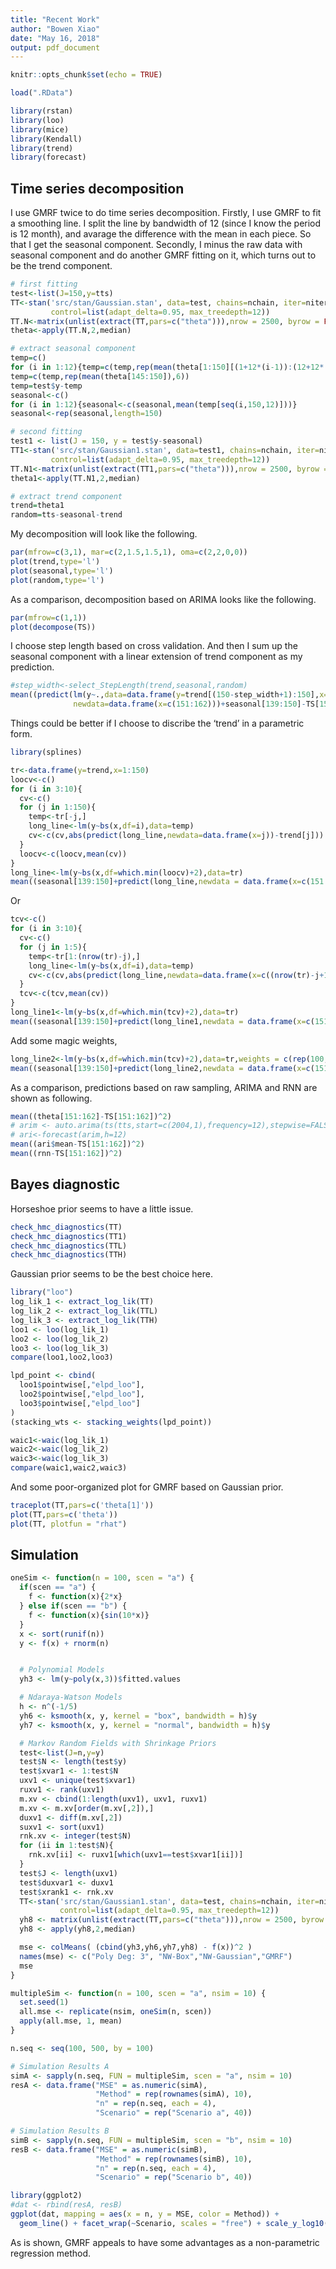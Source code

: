 ```yaml
---
title: "Recent Work"
author: "Bowen Xiao"
date: "May 16, 2018"
output: pdf_document
---
```


```r
knitr::opts_chunk$set(echo = TRUE)
```

```r
load(".RData")
```

```r
library(rstan)
library(loo)
library(mice)
library(Kendall)
library(trend)
library(forecast)
```

## Time series decomposition

I use GMRF twice to do time series decomposition. Firstly, I use GMRF to fit a smoothing line. I split the line by bandwidth of 12 (since I know the period is 12 month), and avarage the difference with the mean in each piece. So that I get the seasonal component. Secondly, I minus the raw data with seasonal component and do another GMRF fitting on it, which turns out to be the trend component. 
 
```r
# first fitting
test<-list(J=150,y=tts)
TT<-stan('src/stan/Gaussian.stan', data=test, chains=nchain, iter=niter, warmup=nburn, thin=nthin,
         control=list(adapt_delta=0.95, max_treedepth=12))
TT.N<-matrix(unlist(extract(TT,pars=c("theta"))),nrow = 2500, byrow = FALSE)
theta<-apply(TT.N,2,median)

# extract seasonal component
temp=c()
for (i in 1:12){temp=c(temp,rep(mean(theta[1:150][(1+12*(i-1)):(12+12*(i-1))]),12))}
temp=c(temp,rep(mean(theta[145:150]),6))
temp=test$y-temp
seasonal<-c()
for (i in 1:12){seasonal<-c(seasonal,mean(temp[seq(i,150,12)]))}
seasonal<-rep(seasonal,length=150)

# second fitting
test1 <- list(J = 150, y = test$y-seasonal)
TT1<-stan('src/stan/Gaussian1.stan', data=test1, chains=nchain, iter=niter, warmup=nburn, thin=nthin,
         control=list(adapt_delta=0.95, max_treedepth=12))
TT.N1<-matrix(unlist(extract(TT1,pars=c("theta"))),nrow = 2500, byrow = FALSE)
theta1<-apply(TT.N1,2,median)

# extract trend component
trend=theta1
random=tts-seasonal-trend
```

My decomposition will look like the following.

```r
par(mfrow=c(3,1), mar=c(2,1.5,1.5,1), oma=c(2,2,0,0))
plot(trend,type='l')
plot(seasonal,type='l')
plot(random,type='l')
```

As a comparison, decomposition based on ARIMA looks like the following.

```r
par(mfrow=c(1,1))
plot(decompose(TS))
```

I choose step length based on cross validation. And then I sum up the seasonal component with a linear extension of trend component as my prediction.

```r
#step_width<-select_StepLength(trend,seasonal,random)
mean((predict(lm(y~.,data=data.frame(y=trend[(150-step_width+1):150],x=c((150-step_width+1):150))),
              newdata=data.frame(x=c(151:162)))+seasonal[139:150]-TS[151:162])^2)
```

Things could be better if I choose to discribe the 'trend' in a parametric form.

```r
library(splines)

tr<-data.frame(y=trend,x=1:150)
loocv<-c()
for (i in 3:10){
  cv<-c()
  for (j in 1:150){
    temp<-tr[-j,]
    long_line<-lm(y~bs(x,df=i),data=temp)
    cv<-c(cv,abs(predict(long_line,newdata=data.frame(x=j))-trend[j]))
  }
  loocv<-c(loocv,mean(cv))
}
long_line<-lm(y~bs(x,df=which.min(loocv)+2),data=tr)
mean((seasonal[139:150]+predict(long_line,newdata = data.frame(x=c(151:162)))-TS[151:162])^2)
```

Or

```r
tcv<-c()
for (i in 3:10){
  cv<-c()
  for (j in 1:5){
    temp<-tr[1:(nrow(tr)-j),]
    long_line<-lm(y~bs(x,df=i),data=temp)
    cv<-c(cv,abs(predict(long_line,newdata=data.frame(x=c((nrow(tr)-j+1):nrow(tr))))-trend[j]))
  }
  tcv<-c(tcv,mean(cv))
}
long_line1<-lm(y~bs(x,df=which.min(tcv)+2),data=tr)
mean((seasonal[139:150]+predict(long_line1,newdata = data.frame(x=c(151:162)))-TS[151:162])^2)
```

Add some magic weights,

```r
long_line2<-lm(y~bs(x,df=which.min(tcv)+2),data=tr,weights = c(rep(100,147),rep(1,3)))
mean((seasonal[139:150]+predict(long_line2,newdata = data.frame(x=c(151:162)))-TS[151:162])^2)
```

As a comparison, predictions based on raw sampling, ARIMA and RNN are shown as following.

```r
mean((theta[151:162]-TS[151:162])^2)
# arim <- auto.arima(ts(tts,start=c(2004,1),frequency=12),stepwise=FALSE,approximation=FALSE)
# ari<-forecast(arim,h=12)
mean((ari$mean-TS[151:162])^2)
mean((rnn-TS[151:162])^2)
```


## Bayes diagnostic

Horseshoe prior seems to have a little issue.

```r
check_hmc_diagnostics(TT)
check_hmc_diagnostics(TT1)
check_hmc_diagnostics(TTL)
check_hmc_diagnostics(TTH)
```

Gaussian prior seems to be the best choice here.

```r
library("loo")
log_lik_1 <- extract_log_lik(TT)
log_lik_2 <- extract_log_lik(TTL)
log_lik_3 <- extract_log_lik(TTH)
loo1 <- loo(log_lik_1)
loo2 <- loo(log_lik_2)
loo3 <- loo(log_lik_3)
compare(loo1,loo2,loo3)

lpd_point <- cbind(
  loo1$pointwise[,"elpd_loo"],
  loo2$pointwise[,"elpd_loo"],
  loo3$pointwise[,"elpd_loo"]
)
(stacking_wts <- stacking_weights(lpd_point))

waic1<-waic(log_lik_1)
waic2<-waic(log_lik_2)
waic3<-waic(log_lik_3)
compare(waic1,waic2,waic3)
```

And some poor-organized plot for GMRF based on Gaussian prior.

```r
traceplot(TT,pars=c('theta[1]'))
plot(TT,pars=c('theta'))
plot(TT, plotfun = "rhat")
```

## Simulation

```r
oneSim <- function(n = 100, scen = "a") {
  if(scen == "a") {
    f <- function(x){2*x}
  } else if(scen == "b") {
    f <- function(x){sin(10*x)}
  }
  x <- sort(runif(n))
  y <- f(x) + rnorm(n)


  # Polynomial Models
  yh3 <- lm(y~poly(x,3))$fitted.values

  # Ndaraya-Watson Models
  h <- n^(-1/5)
  yh6 <- ksmooth(x, y, kernel = "box", bandwidth = h)$y
  yh7 <- ksmooth(x, y, kernel = "normal", bandwidth = h)$y

  # Markov Random Fields with Shrinkage Priors
  test<-list(J=n,y=y)
  test$N <- length(test$y)
  test$xvar1 <- 1:test$N
  uxv1 <- unique(test$xvar1)
  ruxv1 <- rank(uxv1)
  m.xv <- cbind(1:length(uxv1), uxv1, ruxv1)
  m.xv <- m.xv[order(m.xv[,2]),]
  duxv1 <- diff(m.xv[,2])
  suxv1 <- sort(uxv1)
  rnk.xv <- integer(test$N)
  for (ii in 1:test$N){
    rnk.xv[ii] <- ruxv1[which(uxv1==test$xvar1[ii])]
  }
  test$J <- length(uxv1)
  test$duxvar1 <- duxv1
  test$xrank1 <- rnk.xv
  TT<-stan('src/stan/Gaussian1.stan', data=test, chains=nchain, iter=niter, warmup=nburn, thin=nthin,
           control=list(adapt_delta=0.95, max_treedepth=12))
  yh8 <- matrix(unlist(extract(TT,pars=c("theta"))),nrow = 2500, byrow = FALSE)
  yh8 <- apply(yh8,2,median)

  mse <- colMeans( (cbind(yh3,yh6,yh7,yh8) - f(x))^2 )
  names(mse) <- c("Poly Deg: 3", "NW-Box","NW-Gaussian","GMRF")
  mse
}

multipleSim <- function(n = 100, scen = "a", nsim = 10) {
  set.seed(1)
  all.mse <- replicate(nsim, oneSim(n, scen))
  apply(all.mse, 1, mean)
}

n.seq <- seq(100, 500, by = 100)

# Simulation Results A
simA <- sapply(n.seq, FUN = multipleSim, scen = "a", nsim = 10)
resA <- data.frame("MSE" = as.numeric(simA),
                   "Method" = rep(rownames(simA), 10),
                   "n" = rep(n.seq, each = 4),
                   "Scenario" = rep("Scenario a", 40))

# Simulation Results B
simB <- sapply(n.seq, FUN = multipleSim, scen = "b", nsim = 10)
resB <- data.frame("MSE" = as.numeric(simB),
                   "Method" = rep(rownames(simB), 10),
                   "n" = rep(n.seq, each = 4),
                   "Scenario" = rep("Scenario b", 40))
```

```r
library(ggplot2)
#dat <- rbind(resA, resB)
ggplot(dat, mapping = aes(x = n, y = MSE, color = Method)) +
  geom_line() + facet_wrap(~Scenario, scales = "free") + scale_y_log10()
```

As is shown, GMRF appeals to have some advantages as a non-parametric regression method.
